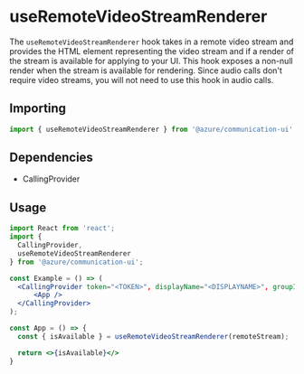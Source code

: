 
<Meta title="Hooks/Calling/useRemoteVideoStreamRenderer" />

# useRemoteVideoStreamRenderer

The `useRemoteVideoStreamRenderer` hook takes in a remote video stream and provides the HTML element
representing the video stream and if a render of the stream is available for
applying to your UI. This hook exposes a non-null render when the stream is available for rendering.
Since audio calls don't require video streams, you will not need to use this hook in audio calls.

## Importing

```javascript
import { useRemoteVideoStreamRenderer } from '@azure/communication-ui';
```

## Dependencies

- CallingProvider

## Usage

```jsx
import React from 'react';
import {
  CallingProvider,
  useRemoteVideoStreamRenderer
} from '@azure/communication-ui';

const Example = () => (
  <CallingProvider token="<TOKEN>", displayName="<DISPLAYNAME>", groupId="<GROUPID>">
      <App />
  </CallingProvider>
);

const App = () => {
  const { isAvailable } = useRemoteVideoStreamRenderer(remoteStream);

  return <>{isAvailable}</>
}
```
